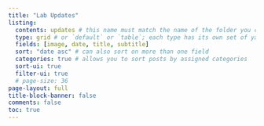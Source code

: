 ```yaml
---
title: "Lab Updates"
listing: 
  contents: updates # this name must match the name of the folder you created in step #1; here, all Quarto docs in the `posts` directory will be included on your listing page
  type: grid # or `default` or `table`; each type has its own set of yaml options to include
  fields: [image, date, title, subtitle]
  sort: "date asc" # can also sort on more than one field
  categories: true # allows you to sort posts by assigned categories 
  sort-ui: true
  filter-ui: true
  # page-size: 36
page-layout: full
title-block-banner: false
comments: false
toc: true 
---
```


::: {#posts}
:::